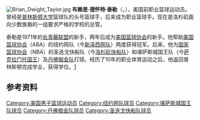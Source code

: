 [[File:Brian_Dwight_Taylor.jpg|thumb]]
'''布赖恩·德怀特·泰勒'''（{{lang-en|'''Brian Dwight Taylor'''}}，{{bd|1951年|6月9日|}}），美国前职业篮球运动员。曾经是[[普林斯顿大学|普林斯顿大学]]篮球队的头号篮球手，后来成为职业篮球手。现在是洛杉矶面向少数族裔的一组要求严格的学校的总管。

泰勒是1971年的[[长青藤联盟|长青藤联盟]]的新手，两年后成为[[美国篮球协会|美国篮球协会]]的新手。他帮助[[美国篮球协会|美国篮球协会]]（ABA）的纽约网队（今[[新泽西网队|新泽西网队]]）两度获得冠军。后来，他为[[国家篮球协会|国家篮球协会]]（NBA）的圣迭戈快船队（今[[洛杉矶快船队|洛杉矶快船队]]）和堪萨斯城国王队（今[[萨克拉门托国王|萨克拉门托国王]]）及[[丹佛掘金队|丹佛掘金队]]打球。经历了10年的职业体育运动之后，他返回普林斯顿完成学业，获得学位。[http://www1.voanews.com/english/news/american-life/people/Former-Basketball-Star-Inspires-Inner-City-Youths-in-Los-Angeles-97056009.html]{{dead link|date=2018年2月 |bot=InternetArchiveBot |fix-attempted=yes }}

== 参考资料 ==
{{reflist}}

{{VOA}}
{{1972 NBA Draft}}
{{ABA年度最佳新秀}}
{{ABA抢断王}}

{{Authority control}}
{{DEFAULTSORT:Taylor, Brian}}
[[Category:美国男子篮球运动员|Category:美国男子篮球运动员]]
[[Category:纽约网队球员|Category:纽约网队球员]]
[[Category:堪萨斯城国王队球员|Category:堪萨斯城国王队球员]]
[[Category:丹佛掘金队球员|Category:丹佛掘金队球员]]
[[Category:圣迭戈快船队球员|Category:圣迭戈快船队球员]]